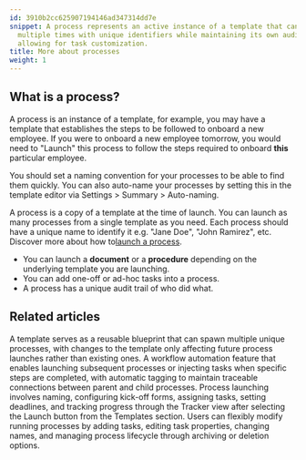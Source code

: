 ```yaml
---
id: 3910b2cc625907194146ad347314dd7e
snippet: A process represents an active instance of a template that can be launched
  multiple times with unique identifiers while maintaining its own audit trail and
  allowing for task customization.
title: More about processes
weight: 1
---
```


## What is a process?

A process is an instance of a template, for example, you may have a template that establishes the steps to be followed to onboard a new employee. If you were to onboard a new employee tomorrow, you would need to "Launch" this process to follow the steps required to onboard **this** particular employee.

You should set a naming convention for your processes to be able to find them quickly. You can also auto-name your processes by setting this in the template editor via Settings > Summary > Auto-naming.

A process is a copy of a template at the time of launch. You can launch as many processes from a single template as you need. Each process should have a unique name to identify it e.g. "Jane Doe", "John Ramirez", etc. Discover more about how to[launch a process](/products/pro/launching/how-can-i-launch-a-process-in-tallyfy/).

* You can launch a **document** or a **procedure** depending on the underlying template you are launching.
* You can add one-off or ad-hoc tasks into a process.
* A process has a unique audit trail of who did what.



<PageTree />


## Related articles
<CardGrid>
<LinkTitleCard header="<b>Pro > Launching</b>" href="/products/pro/launching/" > A template serves as a reusable blueprint that can spawn multiple unique processes, with changes to the template only affecting future process launches rather than existing ones. </LinkTitleCard>
<LinkTitleCard header="<b>Launching > Launch another process when a task is completed</b>" href="/products/pro/launching/launch-process-when-task-is-completed/" > A workflow automation feature that enables launching subsequent processes or injecting tasks when specific steps are completed, with automatic tagging to maintain traceable connections between parent and child processes. </LinkTitleCard>
<LinkTitleCard header="<b>Tutorials > Launch a process</b>" href="/products/pro/tutorials/your-first-process/" > Process launching involves naming, configuring kick-off forms, assigning tasks, setting deadlines, and tracking progress through the Tracker view after selecting the Launch button from the Templates section. </LinkTitleCard>
<LinkTitleCard header="<b>Processes > Edit processes</b>" href="/products/pro/tracking-and-tasks/processes/edit-processes/" > Users can flexibly modify running processes by adding tasks, editing task properties, changing names, and managing process lifecycle through archiving or deletion options. </LinkTitleCard>
</CardGrid>